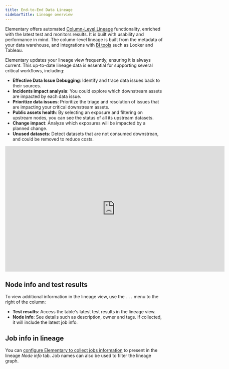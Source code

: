 ```yaml
---
title: End-to-End Data Lineage
sidebarTitle: Lineage overview
---
```


<Snippet file="cloud/cloud-feature-tag.mdx" />

Elementary offers automated [Column-Level Lineage](cloud/features/data-lineage/column-level-lineage) functionality, enriched with the latest test and monitors results.
It is built with usability and performance in mind. 
The column-level lineage is built from the metadata of your data warehouse, and integrations with [BI tools](cloud/features/data-lineage/exposures-lineage#automated-lineage-to-the-bi) such as Looker and Tableau.

Elementary updates your lineage view frequently, ensuring it is always current.
This up-to-date lineage data is essential for supporting several critical workflows, including:

- **Effective Data Issue Debugging**: Identify and trace data issues back to their sources.
- **Incidents impact analysis**: You could explore which downstream assets are impacted by each data issue.
- **Prioritize data issues**: Prioritize the triage and resolution of issues that are impacting your critical downstream assets.
- **Public assets health**: By selecting an exposure and filtering on upstream nodes, you can see the status of all its upstream datasets.
- **Change impact**: Analyze which exposures will be impacted by a planned change.
- **Unused datasets**: Detect datasets that are not consumed downstrean, and could be removed to reduce costs.

<iframe
width="700"
height="400"
src="https://res.cloudinary.com/diuctyblm/video/upload/v1710790204/colum-level-lineage-to-bi-better_c00lz0.mp4"
frameborder="0"
allow="accelerometer; autoplay; clipboard-write; encrypted-media; gyroscope; picture-in-picture"
allowfullscreen
alt="Elementary Lineage"
></iframe>

## Node info and test results

To view additional information in the lineage view, use the `...` menu to the right of the column:

- **Test results**: Access the table's latest test results in the lineage view.
- **Node info**: See details such as description, owner and tags. If collected, it will include the latest job info.


## Job info in lineage

You can [configure Elementary to collect jobs information](/cloud/guides/collect-job-data) to present in the lineage _Node info_ tab. Job names can also be used to filter the lineage graph.
